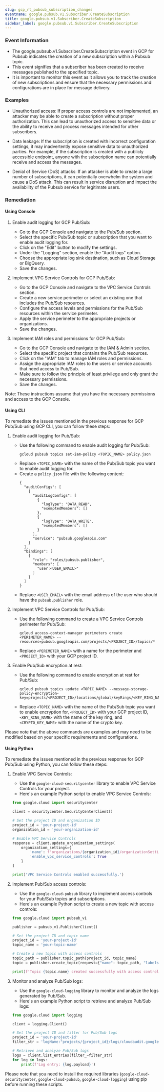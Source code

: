 ```yaml
--- 
slug: gcp_rt_pubsub_subscription_changes
eventname: google.pubsub.v1.Subscriber.CreateSubscription
title: google.pubsub.v1.Subscriber.CreateSubscription
sidebar_label: google.pubsub.v1.Subscriber.CreateSubscription
---
```

                       
### Event Information

- The google.pubsub.v1.Subscriber.CreateSubscription event in GCP for Pubsub indicates the creation of a new subscription within a Pubsub topic.
- This event signifies that a subscriber has been created to receive messages published to the specified topic.
- It is important to monitor this event as it allows you to track the creation of new subscriptions and ensure that the necessary permissions and configurations are in place for message delivery.


### Examples

- Unauthorized access: If proper access controls are not implemented, an attacker may be able to create a subscription without proper authorization. This can lead to unauthorized access to sensitive data or the ability to receive and process messages intended for other subscribers.

- Data leakage: If the subscription is created with incorrect configuration settings, it may inadvertently expose sensitive data to unauthorized parties. For example, if the subscription is created with a publicly accessible endpoint, anyone with the subscription name can potentially receive and access the messages.

- Denial of Service (DoS) attacks: If an attacker is able to create a large number of subscriptions, it can potentially overwhelm the system and cause a DoS attack. This can result in service disruption and impact the availability of the Pubsub service for legitimate users.

### Remediation

#### Using Console

1. Enable audit logging for GCP Pub/Sub:
   - Go to the GCP Console and navigate to the Pub/Sub section.
   - Select the specific Pub/Sub topic or subscription that you want to enable audit logging for.
   - Click on the "Edit" button to modify the settings.
   - Under the "Logging" section, enable the "Audit logs" option.
   - Choose the appropriate log sink destination, such as Cloud Storage or BigQuery.
   - Save the changes.

2. Implement VPC Service Controls for GCP Pub/Sub:
   - Go to the GCP Console and navigate to the VPC Service Controls section.
   - Create a new service perimeter or select an existing one that includes the Pub/Sub resources.
   - Configure the access levels and permissions for the Pub/Sub resources within the service perimeter.
   - Apply the service perimeter to the appropriate projects or organizations.
   - Save the changes.

3. Implement IAM roles and permissions for GCP Pub/Sub:
   - Go to the GCP Console and navigate to the IAM & Admin section.
   - Select the specific project that contains the Pub/Sub resources.
   - Click on the "IAM" tab to manage IAM roles and permissions.
   - Assign the appropriate IAM roles to the users or service accounts that need access to Pub/Sub.
   - Make sure to follow the principle of least privilege and only grant the necessary permissions.
   - Save the changes.

Note: These instructions assume that you have the necessary permissions and access to the GCP Console.

#### Using CLI

To remediate the issues mentioned in the previous response for GCP Pub/Sub using GCP CLI, you can follow these steps:

1. Enable audit logging for Pub/Sub:
   - Use the following command to enable audit logging for Pub/Sub:
     ```
     gcloud pubsub topics set-iam-policy <TOPIC_NAME> policy.json
     ```
   - Replace `<TOPIC_NAME>` with the name of the Pub/Sub topic you want to enable audit logging for.
   - Create a `policy.json` file with the following content:
     ```
     {
       "auditConfigs": [
         {
           "auditLogConfigs": [
             {
               "logType": "DATA_READ",
               "exemptedMembers": []
             },
             {
               "logType": "DATA_WRITE",
               "exemptedMembers": []
             }
           ],
           "service": "pubsub.googleapis.com"
         }
       ],
       "bindings": [
         {
           "role": "roles/pubsub.publisher",
           "members": [
             "user:<USER_EMAIL>"
           ]
         }
       ]
     }
     ```
   - Replace `<USER_EMAIL>` with the email address of the user who should have the `pubsub.publisher` role.

2. Implement VPC Service Controls for Pub/Sub:
   - Use the following command to create a VPC Service Controls perimeter for Pub/Sub:
     ```
     gcloud access-context-manager perimeters create <PERIMETER_NAME> --resources=pubsub.googleapis.com/projects/<PROJECT_ID>/topics/*
     ```
   - Replace `<PERIMETER_NAME>` with a name for the perimeter and `<PROJECT_ID>` with your GCP project ID.

3. Enable Pub/Sub encryption at rest:
   - Use the following command to enable encryption at rest for Pub/Sub:
     ```
     gcloud pubsub topics update <TOPIC_NAME> --message-storage-policy-encryption-key=projects/<PROJECT_ID>/locations/global/keyRings/<KEY_RING_NAME>/cryptoKeys/<CRYPTO_KEY_NAME>
     ```
   - Replace `<TOPIC_NAME>` with the name of the Pub/Sub topic you want to enable encryption for, `<PROJECT_ID>` with your GCP project ID, `<KEY_RING_NAME>` with the name of the key ring, and `<CRYPTO_KEY_NAME>` with the name of the crypto key.

Please note that the above commands are examples and may need to be modified based on your specific requirements and configurations.

#### Using Python

To remediate the issues mentioned in the previous response for GCP Pub/Sub using Python, you can follow these steps:

1. Enable VPC Service Controls:
   - Use the `google-cloud-securitycenter` library to enable VPC Service Controls for your project.
   - Here's an example Python script to enable VPC Service Controls:

   ```python
   from google.cloud import securitycenter

   client = securitycenter.SecurityCenterClient()

   # Set the project ID and organization ID
   project_id = 'your-project-id'
   organization_id = 'your-organization-id'

   # Enable VPC Service Controls
   response = client.update_organization_settings(
       organization_settings={
           'name': f'organizations/{organization_id}/organizationSettings',
           'enable_vpc_service_controls': True
       }
   )

   print('VPC Service Controls enabled successfully.')
   ```

2. Implement Pub/Sub access controls:
   - Use the `google-cloud-pubsub` library to implement access controls for your Pub/Sub topics and subscriptions.
   - Here's an example Python script to create a new topic with access controls:

   ```python
   from google.cloud import pubsub_v1

   publisher = pubsub_v1.PublisherClient()

   # Set the project ID and topic name
   project_id = 'your-project-id'
   topic_name = 'your-topic-name'

   # Create a new topic with access controls
   topic_path = publisher.topic_path(project_id, topic_name)
   topic = publisher.create_topic(request={"name": topic_path, "labels": {"access_level": "private"}})

   print(f'Topic {topic.name} created successfully with access controls.')
   ```

3. Monitor and analyze Pub/Sub logs:
   - Use the `google-cloud-logging` library to monitor and analyze the logs generated by Pub/Sub.
   - Here's an example Python script to retrieve and analyze Pub/Sub logs:

   ```python
   from google.cloud import logging

   client = logging.Client()

   # Set the project ID and filter for Pub/Sub logs
   project_id = 'your-project-id'
   filter_str = 'logName:"projects/{project_id}/logs/cloudaudit.googleapis.com%2Fdata_access"'

   # Retrieve and analyze Pub/Sub logs
   logs = client.list_entries(filter_=filter_str)
   for log in logs:
       print(f'Log entry: {log.payload}')
   ```

Please note that you need to install the required libraries (`google-cloud-securitycenter`, `google-cloud-pubsub`, `google-cloud-logging`) using pip before running these scripts.


 